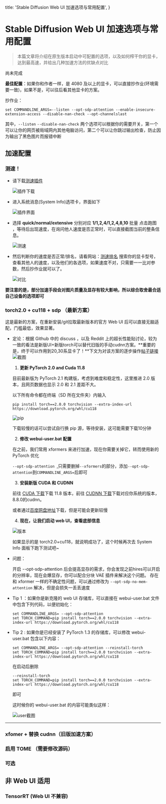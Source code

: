   title: 'Stable Diffusion Web UI 加速选项与常用配置',
}


# Stable Diffusion Web UI 加速选项与常用配置

> 本篇文章将介绍在原生版本启动中可配置的选项，以及如何榨干你的显卡，达到最高速，并给出几种加速方法的优缺点对比

<Note>
  尚未完成
</Note>

**最佳配置**：如果你和作者一样，是 4080 及以上的显卡，可以直接抄作业(环境需要一致)，如果不是，可以往后看其他显卡的方案。

抄作业：

```shell
set COMMANDLINE_ARGS=--listen --opt-sdp-attention --enable-insecure-extension-access --disable-nan-check --opt-channelslast
```

其中，``--listen`` ``--disable-nan-check`` 两个选项可以根据你的需要开关，第一个可以让你的网页被局域网内其他电脑访问，第二个可以让你跳过输出检查，防止因为输出了黑色图片而报错中断

## 加速配置

### 测速！

-  请下载[测速插件](https://github.com/vladmandic/sd-extension-system-info)

    ![插件下载](/assets/webui-config/1.jpg)

-  进入系统消息(System Info)选项卡，界面如下

    ![插件界面](/assets/webui-config/2.jpg)

-  选择 **quick/normal/extensive** 分别对应 **1/1,2,4/1,2,4,8,10** 批量 点击跑图 ，等待后出现速度，在询问他人速度是否正常时，可以直接截图当前的整条信息。

    ![测速](/assets/webui-config/3.jpg)

-  然后判断你的速度是否正常/排名，请看网站：[测速排名](https://vladmandic.github.io/sd-extension-system-info/pages/benchmark.html)
搜索你的显卡型号，查看其他人的速度，以及他们的各选项，如果速度不对，只需要一一比对参数，然后抄作业就可以了。

    ![对比](/assets/webui-config/4.jpg)

**要注意的是，部分加速手段会对图片质量及显存有较大影响，所以综合取舍最合适自己设备的选项即可**

### torch2.0 + cu118 + sdp （最新方案）

这是最新的方案，在重新安装/git拉取最新版本的官方 Web UI 后可以直接无脑适配，门槛最低，效果显著。

- 定论：根据 Github 中的 discuss ，以及 Reddit 上的超长性能贴讨论，较为一致的看法是新版UI+新版torch可以替代旧版的手动cudnn方案。**重要的是，终于可以作用到20,30系显卡了！**下文为对该方案的逐步操作[帖子链接](https://www.reddit.com/r/StableDiffusion/comments/y71q5k/comment/jcm67lu/?utm_source=share&utm_medium=web2x&context=3)![截图](/assets/webui-config/5.jpg)

  1. **更新 PyTorch 2.0 and Cuda 11.8**

  目前最新版为 PyTorch 2.1 构建版，考虑到难度和稳定性，这里推进 2.0 版本，且网页数据也显示 2.0 和 2.1 差距不大。

  以下所有命令都在终端（SD 所在文件夹）内输入

  ```shell
  pip install torch==2.0.0 torchvision --extra-index-url https://download.pytorch.org/whl/cu118
  ```

  ![pip](/assets/webui-config/6.jpg)

  下载较慢的话可以尝试自行换 pip 源，等待安装，这可能需要下载10分钟

  2. **修改 webui-user.bat 配置**

  在之前，我们常用 xformers 来进行加速，现在你需要关掉它，转而使用新的 PyTorch 优化

  ```--opt-sdp-attention ```,只需要删掉```--xformers```的部分，添加```--opt-sdp-attention```到```COMMANDLINE_ARGS=```后即可

  3. **安装新版 CUDA 和 CUDNN**

  前往 [CUDA 下载](https://developer.nvidia.com/cuda-toolkit-archive)下载 11.8 版本，前往 [CUDNN 下载](https://developer.download.nvidia.com/compute/redist/cudnn/v8.8.0/local_installers/11.8/)下载对应你系统的版本，8.8.0的cudnn。

  或者通过[百度网盘地址](https://pan.baidu.com/s/1nf-Z2h7DbOVhrDJ28tZGhg?pwd=b90s)下载，但是可能会更新较慢

  4. **现在，让我们启动 web UI，查看底部信息**

  ![版本](/assets/webui-config/7.jpg)

  如果显示的是 torch2.0+cu118，就说明成功了，这个时候再次去 System Info 面板下跑下测试吧~

- 问题：

    开启 --opt-sdp-attention 后会提高显存的需求，你会发现之前hires可以开启的分辨率，现在会爆显存，你可以配合分块 VAE 插件来解决这个问题。
    存在和 xformer 一样的不确定性问题，可以通过修改为 ``--opt-sdp-no-mem-attention`` 解决，但是会损失一丢丢速度


- Tip 1 ：如果你是新克隆的 web UI 存储库，可以直接在 webui-user.bat 文件中包含下列代码，以便初始化：

    ```shell
    set COMMANDLINE_ARGS= --opt-sdp-attention 
    set TORCH_COMMAND=pip install torch==2.0.0 torchvision --extra-index-url https://download.pytorch.org/whl/cu118
    ```

- Tip 2 : 如果你是已经安装了 PyTorch 1.3 的存储库，可以修改 webui-user.bat 包含以下内容：

    ```shell
    set COMMANDLINE_ARGS= --opt-sdp-attention --reinstall-torch
    set TORCH_COMMAND=pip install torch==2.0.0 torchvision --extra-index-url https://download.pytorch.org/whl/cu118
    ```

    在启动后删除

    ```shell
    --reinstall-torch
    set TORCH_COMMAND=pip install torch==2.0.0 torchvision --extra-index-url https://download.pytorch.org/whl/cu118
    ```
    
    即可
    
    这时候你的 webui-user.bat 的内容可能类似这样：
    
    ![user截图](/assets/webui-config/8.jpg)



---

###  xfomer + 替换 cudnn（旧版加速方案）

###  启用 TOME （需要修改源码）

###  可选

## 非 Web UI 适用

###  TensorRT (Web UI 不兼容)